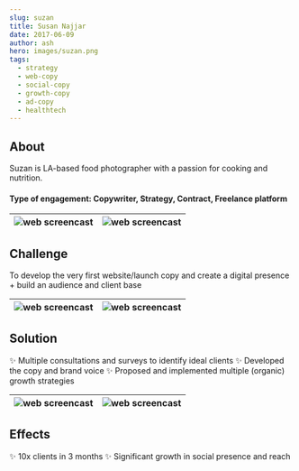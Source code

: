 ```yaml
---
slug: suzan
title: Susan Najjar 
date: 2017-06-09
author: ash
hero: images/suzan.png
tags:
  - strategy 
  - web-copy 
  - social-copy
  - growth-copy 
  - ad-copy  
  - healthtech 
---
```


## About 

Suzan is LA-based food photographer with a passion for cooking and nutrition. 


#### Type of engagement: Copywriter, Strategy, Contract, Freelance platform 

| ![web screencast](/images/suzan-6.jpg) | ![web screencast](/images/suzan-1.jpg) |
| --- | --- |

## Challenge 

To develop the very first website/launch copy and create a digital presence + build an audience and client base 

| ![web screencast](/images/suzan-2.jpg) | ![web screencast](/images/suzan-3.jpg) |
| --- | --- |

## Solution 

✨ Multiple consultations and surveys to identify ideal clients 
✨ Developed the copy and brand voice 
✨ Proposed and implemented multiple (organic) growth strategies 

| ![web screencast](/images/suzan-4.jpg) | ![web screencast](/images/suzan-5.jpg) |
| --- | --- |

## Effects 

✨ 10x clients in 3 months 
✨ Significant growth in social presence and reach 


